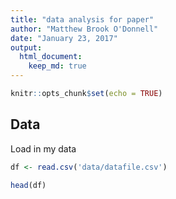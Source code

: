 ```yaml
---
title: "data analysis for paper"
author: "Matthew Brook O'Donnell"
date: "January 23, 2017"
output: 
  html_document:
    keep_md: true
---
```


```r
knitr::opts_chunk$set(echo = TRUE)
```


## Data

Load in my data

```r

df <- read.csv('data/datafile.csv')

head(df)

```